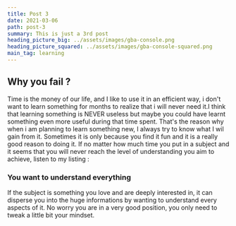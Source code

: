```yaml
---
title: Post 3
date: 2021-03-06
path: post-3
summary: This is just a 3rd post
heading_picture_big: ../assets/images/gba-console.png
heading_picture_squared: ../assets/images/gba-console-squared.png
main_tag: learning
---
```


## Why you fail ?

Time is the money of our life, and I like to use it in an efficient way, i don't want to learn something for months to realize that i will never need it.I think that learning something is NEVER useless but maybe you could have learnt something even more useful during that time spent. That's the reason why when i am planning to learn something new, I always try to know what I wil gain from it. Sometimes it is only because you find it fun and it is a really good reason to doing it. If no matter how much time you put in a subject and it seems that you will never reach the level of understanding you aim to achieve, listen to my listing :

### You want to understand everything

If the subject is something you love and are deeply interested in, it can disperse you into the huge informations by wanting to understand every aspects of it. No worry you are in a very good position, you only need to tweak a little bit your mindset.
